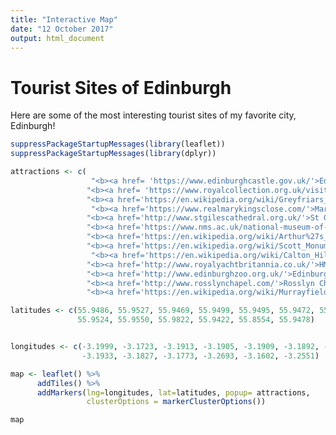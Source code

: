 ```yaml
---
title: "Interactive Map"
date: "12 October 2017"
output: html_document
---
```


# Tourist Sites of Edinburgh

Here are some of the most interesting tourist sites of my favorite city, Edinburgh!

```r

suppressPackageStartupMessages(library(leaflet))
suppressPackageStartupMessages(library(dplyr))

attractions <- c(
                  "<b><a href= 'https://www.edinburghcastle.gov.uk/'>Edinburgh Castle</a><b>", 
                 "<b><a href= 'https://www.royalcollection.org.uk/visit/palace-of-holyroodhouse'>Palace of Holyrood</a><b>", 
                 "<b><a href='https://en.wikipedia.org/wiki/Greyfriars_Bobby'>Greyfriars Bobby</a></b>",
                  "<b><a href='https://www.realmarykingsclose.com/'>Mary King's Close</a></b>", 
                 "<b><a href='http://www.stgilescathedral.org.uk/'>St Giles' Cathedral</a></b>", 
                 "<b><a href='https://www.nms.ac.uk/national-museum-of-scotland/'>Museum of Scotland</a></b>", 
                 "<b><a href='https://en.wikipedia.org/wiki/Arthur%27s_Seat'>Arthur's Seat</a></b>", 
                 "<b><a href='https://en.wikipedia.org/wiki/Scott_Monument'>Scott Monument</a></b>", 
                  "<b><a href='https://en.wikipedia.org/wiki/Calton_Hill'>Calton Hill</a></b>", 
                 "<b><a href='http://www.royalyachtbritannia.co.uk/'>HMY Britannia</a></b>", 
                 "<b><a href='http://www.edinburghzoo.org.uk/'>Edinburgh Zoo</a></b>", 
                 "<b><a href='http://www.rosslynchapel.com/'>Rosslyn Chapel</a></b>", 
                 "<b><a href='https://en.wikipedia.org/wiki/Murrayfield_Stadium'>Murrayfield</a></b>")

latitudes <- c(55.9486, 55.9527, 55.9469, 55.9499, 55.9495, 55.9472, 55.9441, 
               55.9524, 55.9550, 55.9822, 55.9422, 55.8554, 55.9478)


longitudes <- c(-3.1999, -3.1723, -3.1913, -3.1905, -3.1909, -3.1892, -3.1618, 
                -3.1933, -3.1827, -3.1773, -3.2693, -3.1602, -3.2551)

map <- leaflet() %>%
      addTiles() %>%
      addMarkers(lng=longitudes, lat=latitudes, popup= attractions, 
                 clusterOptions = markerClusterOptions())

map
```

